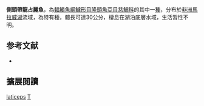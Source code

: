 {{Speciesbox 
| genus = Taeniolethrinops
| species = laticeps
| status = LC
| status_system = IUCN3.1
| authority = [[Trewavas|Trewavas]], 1931
| synonyms = *''Lethrinops laticeps''<br /><small>Trewavas, 1931</small>
}}

'''側頭帶龍占麗魚'''，為[[輻鰭魚綱|輻鰭魚綱]][[鱸形目|鱸形目]][[隆頭魚亞目|隆頭魚亞目]][[慈鯛科|慈鯛科]]的其中一[[種|種]]，分布於[[非洲|非洲]][[馬拉威湖|馬拉威湖]]流域，為特有種，體長可達30公分，棲息在湖泊底層水域，生活習性不明。
==参考文献==
*{{FishBase_species|genus=Taeniolethrinops|species=laticeps |year=2013|month=5}}

== 擴展閱讀 ==
{{refbegin}}
{{wikispecies-inline|Taeniolethrinops laticeps|側頭帶龍占麗魚}}
{{refend}}
{{Taxonbar|from=Q3320093}}

[[Category:帶龍占麗魚屬|laticeps]]
[[Category:1931年描述的魚類|T]]


{{鱸形目小作品}}
